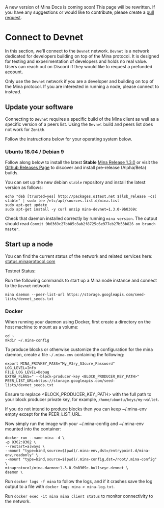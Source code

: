 
<Alert kind="note">

A new version of Mina Docs is coming soon! This page will be rewritten. If you have any suggestions or would like to contribute, please create a [pull request](https://github.com/MinaProtocol/docs).

</Alert>

# Connect to Devnet

In this section, we'll connect to the `Devnet` network. `Devnet` is a network dedicated for developers building on top of the Mina protocol. It is designed for testing
and experimentation of developers and holds no real value. Users can reach out on Discord if they would like to request a prefunded account.

Only use the `Devnet` network if you are a developer and building on top of the Mina protocol. If you are interested in running a node, please connect
to <DocLink copy="Mainnet RC" url="/node-operators/connecting" /> instead.

## Update your software

Connecting to `Devnet` requires a specific build of the Mina client as well as a specific version of a peers list. Using the `Devnet` build and peers list does not work for `Zenith`.

Follow the instructions below for your operating system below.

### Ubuntu 18.04 / Debian 9

Follow along below to install the latest **Stable** [Mina Release 1.3.0](https://github.com/MinaProtocol/mina/releases/tag/1.3.0) or visit the [Github Releases Page](https://github.com/MinaProtocol/mina/releases) to discover and install pre-release (Alpha/Beta) builds.

You can set up the new debian `stable` repository and install the latest version as follows:

```
echo "deb [trusted=yes] http://packages.o1test.net $(lsb_release -cs) stable" | sudo tee /etc/apt/sources.list.d/mina.list
sudo apt-get update
sudo apt-get install -y curl unzip mina-devnet=1.3.0-9b0369c
```

Check that daemon installed correctly by running `mina version`. The output should read `Commit 9b0369c27bb85c8ab2f8725c6e977eb27b53b826 on branch master`.

## Start up a node

<Alert kind="status">

You can find the current status of the network and related services here: [status.minaprotocol.com](https://status.minaprotocol.com)

Testnet Status: <StatusBadge service="Network" />

</Alert>

Run the following commands to start up a Mina node instance and connect to the `Devnet` network:

```
mina daemon --peer-list-url https://storage.googleapis.com/seed-lists/devnet_seeds.txt
```

### Docker

When running your daemon using Docker, first create a directory on the host machine to mount as a volume:

```
cd ~
mkdir ~/.mina-config
```

To produce blocks or otherwise customize the configuration for the mina daemon, create a file `~/.mina-env` containing the following:

```
export MINA_PRIVKEY_PASS="My_V3ry_S3cure_Password"
LOG_LEVEL=Info
FILE_LOG_LEVEL=Debug
EXTRA_FLAGS=" --block-producer-key <BLOCK_PRODUCER_KEY_PATH>"
PEER_LIST_URL=https://storage.googleapis.com/seed-lists/devnet_seeds.txt
```
Ensure to replace <BLOCK_PRODUCER_KEY_PATH> with the full path to your block producer private key, for example, `/home/ubuntu/keys/my-wallet`.

If you do not intend to produce blocks then you can keep ~/.mina-env empty except for the PEER_LIST_URL.

Now simply run the image with your ~/.mina-config and ~/.mina-env mounted into the container:

```
docker run --name mina -d \
-p 8302:8302 \
--restart=always \
--mount "type=bind,source=$(pwd)/.mina-env,dst=/entrypoint.d/mina-env,readonly" \
--mount "type=bind,source=$(pwd)/.mina-config,dst=/root/.mina-config" \
minaprotocol/mina-daemon:1.3.0-9b0369c-bullseye-devnet \
daemon \
```

Run `docker logs -f mina` to follow the logs, and if it crashes save the log output to a file with `docker logs mina > mina-log.txt`.

Run `docker exec -it mina mina client status` to monitor connectivity to the network.
